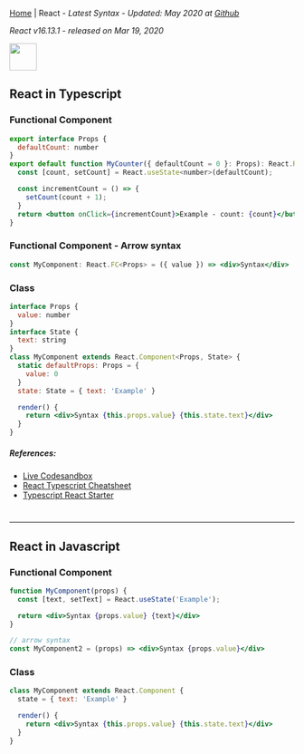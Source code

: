 
[Home](/) | React - _Latest Syntax - Updated: May 2020 at [Github](https://github.com/ngduc/syntax.codes)_

_React v16.13.1 - released on Mar 19, 2020_

<img src="https://upload.wikimedia.org/wikipedia/commons/thumb/a/a7/React-icon.svg/1024px-React-icon.svg.png" height="48" />

## React in Typescript

### Functional Component

```.jsx
export interface Props {
  defaultCount: number
}
export default function MyCounter({ defaultCount = 0 }: Props): React.ReactElement {
  const [count, setCount] = React.useState<number>(defaultCount);

  const incrementCount = () => {
    setCount(count + 1);
  }
  return <button onClick={incrementCount}>Example - count: {count}</button>
}
```

### Functional Component - Arrow syntax

```.jsx
const MyComponent: React.FC<Props> = ({ value }) => <div>Syntax</div>
```

### Class

```.jsx
interface Props {
  value: number
}
interface State {
  text: string
}
class MyComponent extends React.Component<Props, State> {
  static defaultProps: Props = {
    value: 0
  }
  state: State = { text: 'Example' }

  render() {
    return <div>Syntax {this.props.value} {this.state.text}</div>
  }
}
```

##### References:
- [Live Codesandbox](https://codesandbox.io/s/react-typescript-estfk?file=/src/MyCounter.tsx)
- [React Typescript Cheatsheet](https://github.com/typescript-cheatsheets/react-typescript-cheatsheet)
- [Typescript React Starter](https://github.com/microsoft/TypeScript-React-Starter)

#
---------------

## React in Javascript

### Functional Component

```.jsx
function MyComponent(props) {
  const [text, setText] = React.useState('Example');

  return <div>Syntax {props.value} {text}</div> 
}

// arrow syntax
const MyComponent2 = (props) => <div>Syntax {props.value}</div>
```

### Class

```.jsx
class MyComponent extends React.Component {
  state = { text: 'Example' }

  render() {
    return <div>Syntax {this.props.value} {this.state.text}</div>
  }
}
```
